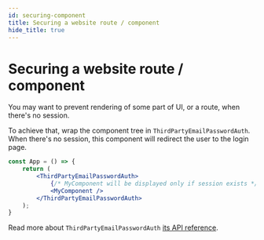 ```yaml
---
id: securing-component
title: Securing a website route / component
hide_title: true
---
```



# Securing a website route / component
You may want to prevent rendering of some part of UI, or a route, when
there's no session.

To achieve that, wrap the component tree in `ThirdPartyEmailPasswordAuth`. When there's no session, this component
will redirect the user to the login page.

<FrontendSDKTabs>
<TabItem value="reactjs">

```jsx
const App = () => {
    return (
        <ThirdPartyEmailPasswordAuth>
            {/* MyComponent will be displayed only if session exists */}
            <MyComponent />
        </ThirdPartyEmailPasswordAuth>
    );
}
```
</TabItem>
</FrontendSDKTabs>

Read more about `ThirdPartyEmailPasswordAuth` [its API reference](/docs/auth-react/thirdpartyemailpassword/third-party-email-password-auth).
